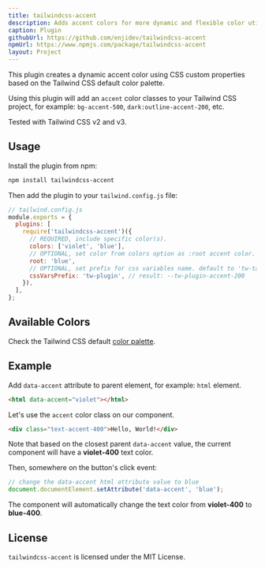 ```yaml
---
title: tailwindcss-accent
description: Adds accent colors for more dynamic and flexible color utilization.
caption: Plugin
githubUrl: https://github.com/enjidev/tailwindcss-accent
npmUrl: https://www.npmjs.com/package/tailwindcss-accent
layout: Project
---
```


This plugin creates a dynamic accent color using CSS custom properties based on the Tailwind CSS default color palette.

Using this plugin will add an `accent` color classes to your Tailwind CSS project, for example: `bg-accent-500`, `dark:outline-accent-200`, etc.

Tested with Tailwind CSS v2 and v3.

## Usage

Install the plugin from npm:

```bash
npm install tailwindcss-accent
```

Then add the plugin to your `tailwind.config.js` file:

```js {4-11}
// tailwind.config.js
module.exports = {
  plugins: [
    require('tailwindcss-accent')({
      // REQUIRED, include specific color(s).
      colors: ['violet', 'blue'],
      // OPTIONAL, set color from colors option as :root accent color.
      root: 'blue',
      // OPTIONAL, set prefix for css variables name. default to 'tw-ta' (e.g: --tw-ta-accent-200)
      cssVarsPrefix: 'tw-plugin', // result: --tw-plugin-accent-200
    }),
  ],
};
```

## Available Colors

Check the Tailwind CSS default [color palette](https://tailwindcss.com/docs/customizing-colors).

## Example

Add `data-accent` attribute to parent element, for example: `html` element.

```html
<html data-accent="violet"></html>
```

Let's use the `accent` color class on our component.

```html
<div class="text-accent-400">Hello, World!</div>
```

Note that based on the closest parent `data-accent` value, the current component will have a **violet-400** text color.

Then, somewhere on the button's click event:

```js
// change the data-accent html attribute value to blue
document.documentElement.setAttribute('data-accent', 'blue');
```

The component will automatically change the text color from **violet-400** to **blue-400**.

## License

`tailwindcss-accent` is licensed under the MIT License.
